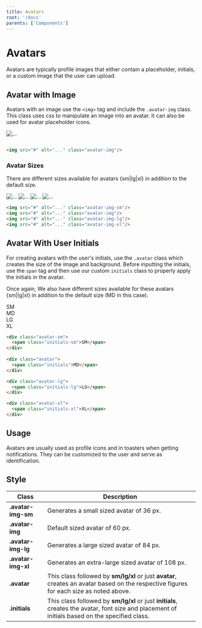 ```yaml
---
title: Avatars
root: '/docs'
parents: ['Components']
---
```



# Avatars

Avatars are typically profile images that either contain a placeholder, initials, or a custom image that the user can upload.

## Avatar with Image

Avatars with an image use the `<img>` tag and include the `.avatar-img` class. This class uses css to manipulate an image into an avatar. It can also be used for avatar placeholder icons. 

<ComponentPreview>
    <img src="https://source.unsplash.com/216x216?face" alt="..." class="avatar-img"/>
</ComponentPreview>

```html

<img src="#" alt="..." class="avatar-img"/>

```

### Avatar Sizes

There are different sizes available for avatars {sm|lg|xl} in addition to the default size. 

<ComponentPreview>
    <img src="https://source.unsplash.com/216x216?face" alt="..." class="mr-3 avatar-img-sm"/>
    <img src="https://source.unsplash.com/216x216?face" alt="..." class="mr-3 avatar-img"/>
    <img src="https://source.unsplash.com/216x216?face" alt="..." class="mr-3 avatar-img-lg"/>
    <img src="https://source.unsplash.com/216x216?face" alt="..." class="mr-3 avatar-img-xl"/>
</ComponentPreview>

```html
<img src="#" alt="..." class="avatar-img-sm"/>
<img src="#" alt="..." class="avatar-img"/>
<img src="#" alt="..." class="avatar-img-lg"/>
<img src="#" alt="..." class="avatar-img-xl"/>
```

## Avatar With User Initials

For creating avatars with the user's initials, use the `.avatar` class which creates the size of the image and background. Before inputting the initials, use the `span` tag and then use our custom `initials` class to properly apply the initials in the avatar. 

Once again, We also have different sizes available for these avatars {sm|lg|xl} in addition to the default size (MD in this case).

<ComponentPreview>
<div class="mb-3 avatar-sm">
  <span class="initials-sm">SM</span>
</div>
<div class="mb-3 avatar">
  <span class="initials">MD</span>
</div>
<div class="mb-3 avatar-lg">
  <span class="initials-lg">LG</span>
</div>
<div class="mb-3 avatar-xl">
  <span class="initials-xl">XL</span>
</div>
</ComponentPreview>

```html
<div class="avatar-sm">
  <span class="initials-sm">SM</span>
</div>
    
<div class="avatar">
  <span class="initials">MD</span>
</div>

<div class="avatar-lg">
  <span class="initials-lg">LG</span>
</div>

<div class="avatar-xl">
  <span class="initials-xl">XL</span>
</div>
```

## Usage

Avatars are usually used as profile icons and in toasters when getting notifications. They can be customized to the user and serve as identification.

## Style

<table>
  <thead>
    <tr>
      <th>Class</th>
      <th>Description</th>
    </tr>
  </thead>
  <tbody>
    <tr>
      <td><b>.avatar-img-sm</b></td>
      <td>Generates a small sized avatar of 36 px.</td>
    </tr>
    <tr>
      <td><b>.avatar-img</b></td>
      <td>Default sized avatar of 60 px.</td>
    </tr>
    <tr>
      <td><b>.avatar-img-lg</b></td>
      <td>Generates a large sized avatar of 84 px.</td>
    </tr>
    <tr>
      <td><b>.avatar-img-xl</b></td>
      <td>Generates an extra-large sized avatar of 108 px.</td>
    </tr>
    <tr>
      <td><b>.avatar</b></td>
      <td>This class followed by <b>sm/lg/xl</b> or just <b>avatar</b>, creates an avatar based on the respective figures for each size as noted above.</td>
    </tr>
    <tr>
      <td><b>.initials</b></td>
      <td>This class followed by <b>sm/lg/xl</b> or just <b>initials</b>, creates the avatar, font size and placement of initials based on the specified class.</td>
    </tr>
  </tbody>
</table>